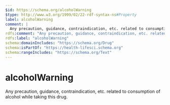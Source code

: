 ```yaml
---
$id: https://schema.org/alcoholWarning
$type: http://www.w3.org/1999/02/22-rdf-syntax-ns#Property
label: alcoholWarning
comment: |
  Any precaution, guidance, contraindication, etc. related to consumption of alcohol while taking this drug.
rdfs:comment: "Any precaution, guidance, contraindication, etc. related to consumption of alcohol while taking this drug."
rdfs:label: "alcoholWarning"
schema:domainIncludes: "https://schema.org/Drug"
schema:isPartOf: "https://health-lifesci.schema.org"
schema:rangeIncludes: "https://schema.org/Text"
---
```


# alcoholWarning

Any precaution, guidance, contraindication, etc. related to consumption of alcohol while taking this drug.

